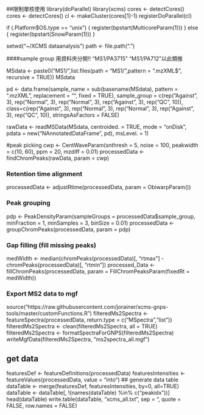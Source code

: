 ##限制單核使用
library(doParallel)
library(xcms)
cores <- detectCores()
cores <- detectCores()
cl <- makeCluster(cores[1]-1)
registerDoParallel(cl)

if (.Platform$OS.type == "unix") {
  register(bpstart(MulticoreParam(1)))
} else {
  register(bpstart(SnowParam(1)))
} 

setwd("~/XCMS dataanalysis")
path <- file.path(".")

####sample group 用資料夾分開!! "MS1/PA3715" "MS1/PA712"以此類推

MSdata <- paste0("MS1/",list.files(path = "MS1/",pattern = ".mzXML$", recursive = TRUE))
MSdata


                 
pd <- data.frame(sample_name = sub(basename(MSdata), 
                                    pattern = ".mzXML",
                                    replacement = "", 
                                    fixed = TRUE),
                  sample_group = c(rep("Against", 3),
                                   rep("Normal", 3),
                                   rep("Normal", 3),
                                   rep("Against", 3),
                                   rep("QC", 10)),
                  class=c(rep("Against", 3),
                          rep("Normal", 3),
                          rep("Normal", 3),
                          rep("Against", 3),
                          rep("QC", 10)),
                  stringsAsFactors
                  = FALSE)
                 
                 
rawData <- readMSData(MSdata, centroided. = TRUE, mode = "onDisk",
                      pdata = new("NAnnotatedDataFrame", pd), msLevel. = 1)
                      
                      

#peak picking
cwp <- CentWaveParam(snthresh = 5, noise = 100, peakwidth = c(10, 60), ppm = 20, mzdiff = 0.01)
processedData <- findChromPeaks(rawData, param = cwp)


### Retention time alignment
processedData <- adjustRtime(processedData, param = ObiwarpParam())

### Peak grouping
pdp <- PeakDensityParam(sampleGroups = processedData$sample_group,
                        minFraction = 1, minSamples = 3, binSize = 0.01)
processedData <- groupChromPeaks(processedData, param = pdp)

### Gap filling (fill missing peaks)
medWidth <- median(chromPeaks(processedData)[, "rtmax"] -
                   chromPeaks(processedData)[, "rtmin"])
processed_Data <- fillChromPeaks(processedData, param = FillChromPeaksParam(fixedRt = medWidth))

### Export MS2 data to mgf
source("https://raw.githubusercontent.com/jorainer/xcms-gnps-tools/master/customFunctions.R")
filteredMs2Spectra <- featureSpectra(processedData, return.type = c("MSpectra","list"))
filteredMs2Spectra <- clean(filteredMs2Spectra, all = TRUE)
filteredMs2Spectra <- formatSpectraForGNPS(filteredMs2Spectra)
writeMgfData(filteredMs2Spectra, "ms2spectra_all.mgf")

## get data
featuresDef <- featureDefinitions(processedData)
featuresIntensities <- featureValues(processedData, value = "into")
## generate data table
dataTable <- merge(featuresDef, featuresIntensities, by=0, all=TRUE)
dataTable <- dataTable[, !(names(dataTable) %in% c("peakidx"))]
head(dataTable)
write.table(dataTable, "xcms_all.txt", sep = "\t", quote = FALSE, row.names = FALSE)
 